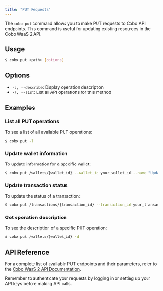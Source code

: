 ```yaml
---
title: "PUT Requests"
---
```


The `cobo put` command allows you to make PUT requests to Cobo API endpoints.
This command is useful for updating existing resources in the Cobo WaaS 2 API.

## Usage

```bash
$ cobo put <path> [options]
```

## Options

- `-d, --describe`: Display operation description
- `-l, --list`: List all API operations for this method

## Examples

### List all PUT operations

To see a list of all available PUT operations:

```bash
$ cobo put -l
```

### Update wallet information

To update information for a specific wallet:

```bash
$ cobo put /wallets/{wallet_id} --wallet_id your_wallet_id --name "Updated Wallet Name"
```

### Update transaction status

To update the status of a transaction:

```bash
$ cobo put /transactions/{transaction_id} --transaction_id your_transaction_id --status Completed
```

### Get operation description

To see the description of a specific PUT operation:

```bash
$ cobo put /wallets/{wallet_id} -d
```

## API Reference

For a complete list of available PUT endpoints and their parameters, refer to the [Cobo WaaS 2 API Documentation](https://www.cobo.com/developers/v2/api-references/).

<Note>
Remember to authenticate your requests by logging in or setting up your API keys before making API calls.
</Note>